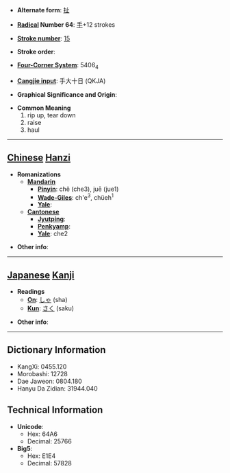 * '''Alternate form''': [[扯]]

* '''[[Wiktionary:Chinese radical index| Radical]] Number 64''': [[Wiktionary:Chinese radical index 手|手]]+12 strokes

* '''[[Wiktionary:Chinese total strokes index|Stroke number]]''': [[Wiktionary:Chinese total strokes index 15|15]]

* '''Stroke order''': 

* '''[[Wiktionary:Chinese four corner index|Four-Corner System]]''': 5406<sub>4</sub>

* '''[[Wiktionary:Chinese Cangjie index|Cangjie input]]''': 手大十日 (QKJA)

* '''Graphical Significance and Origin''': 

* '''Common Meaning'''
*#rip up, tear down
*# raise
*# haul


----

== [[Chinese]] [[Hanzi]] ==

* '''Romanizations'''
** '''[[Mandarin]]'''
*** '''[[Pinyin]]''': chě (che3), juē (jue1)
*** '''[[Wade-Giles]]''': ch'e<sup>3</sup>, chüeh<sup>1</sup>
*** '''[[Yale]]''': 
** '''[[Cantonese]]'''
*** '''[[Jyutping]]''':
*** '''[[Penkyamp]]''': 
*** '''[[Yale]]''': che2

* '''Other info''': 

----

== [[Japanese]] [[Kanji]] ==

* '''Readings'''
** '''[[On]]''': [[しゃ]] (sha)
** '''[[Kun]]''': [[さく]] (saku)

* '''Other info''':  

----

== Dictionary Information ==

* KangXi: 0455.120
* Morobashi: 12728
* Dae Jaweon: 0804.180
* Hanyu Da Zidian: 31944.040

== Technical Information ==

* '''Unicode''':
** Hex: 64A6
** Decimal: 25766
* '''Big5''':
** Hex: E1E4
** Decimal: 57828